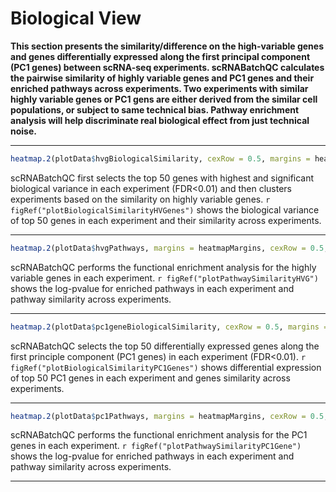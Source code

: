 # Biological View

**This section presents the similarity/difference on the high-variable genes and genes differentially expressed along the first principal component (PC1 genes) between scRNA-seq experiments. scRNABatchQC calculates the pairwise similarity of highly variable genes and PC1 genes and their enriched pathways across experiments. Two experiments with similar highly variable genes or PC1 gens are either derived from the similar cell populations, or subject to same technical bias. Pathway enrichment analysis will help discriminate real biological effect from just technical noise.**

<hr>

```r
heatmap.2(plotData$hvgBiologicalSimilarity, cexRow = 0.5, margins = heatmapMargins, keysize=heatmapKeysize, col=heatmapColors)
```

scRNABatchQC first selects the top 50 genes with highest and significant biological variance in each experiment (FDR<0.01) and then clusters experiments based on the similarity on highly variable genes. `r figRef("plotBiologicalSimilarityHVGenes")` shows the biological variance of top 50 genes in each experiment and their similarity across experiments.

<hr>


```r
heatmap.2(plotData$hvgPathways, margins = heatmapMargins, cexRow = 0.5, keysize=heatmapKeysize, col=heatmapPathwayColors)
```

scRNABatchQC performs the functional enrichment analysis for the highly variable genes in each experiment. `r figRef("plotPathwaySimilarityHVG")` shows the log-pvalue for enriched pathways in each experiment and pathway similarity across experiments.

<hr>

```r
heatmap.2(plotData$pc1geneBiologicalSimilarity, cexRow = 0.5, margins = heatmapMargins, keysize=heatmapKeysize, col=heatmapColors)
```

scRNABatchQC selects the top 50 differentially expressed genes along the first principle component (PC1 genes) in each experiment (FDR<0.01). `r figRef("plotBiologicalSimilarityPC1Genes")` shows differential expression of top 50 PC1 genes in each experiment and genes similarity across experiments.

<hr>

```r
heatmap.2(plotData$pc1Pathways, margins = heatmapMargins, cexRow = 0.5, keysize=heatmapKeysize, col=heatmapPathwayColors)
```

scRNABatchQC performs the functional enrichment analysis for the PC1 genes in each experiment. `r figRef("plotPathwaySimilarityPC1Gene")` shows the log-pvalue for enriched pathways in each experiment and pathway similarity across experiments.

<hr>
